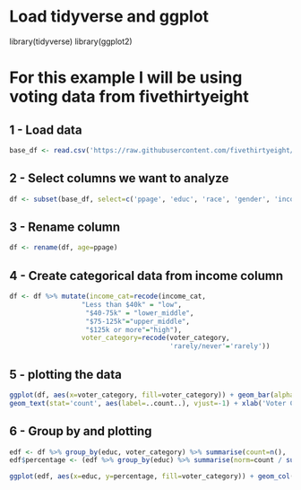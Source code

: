 # Load tidyverse and ggplot

library(tidyverse)
library(ggplot2)


# For this example I will be using voting data from fivethirtyeight

## 1 - Load data

```r
base_df <- read.csv('https://raw.githubusercontent.com/fivethirtyeight/data/master/non-voters/nonvoters_data.csv')
```
## 2 - Select columns we want to analyze

```r
df <- subset(base_df, select=c('ppage', 'educ', 'race', 'gender', 'income_cat', 'voter_category'))
```

## 3 - Rename column
```r

df <- rename(df, age=ppage)
```

## 4 - Create categorical data from income column

```r

df <- df %>% mutate(income_cat=recode(income_cat,
                  "Less than $40k" = "low",
                   "$40-75k" = "lower_middle",
                   "$75-125k"="upper_middle",
                   "$125k or more"="high"),
                  voter_category=recode(voter_category,
                                        'rarely/never'='rarely'))
```

## 5 - plotting the data

```r

ggplot(df, aes(x=voter_category, fill=voter_category)) + geom_bar(alpha=0.7) +
geom_text(stat='count', aes(label=..count..), vjust=-1) + xlab('Voter Category')
```

## 6 - Group by and plotting
```r

edf <- df %>% group_by(educ, voter_category) %>% summarise(count=n(), .groups='drop')
edf$percentage <- (edf %>% group_by(educ) %>% summarise(norm=count / sum(count), .groups='drop'))$norm

ggplot(edf, aes(x=educ, y=percentage, fill=voter_category)) + geom_col(alpha=0.7) + xlab('education')
```
